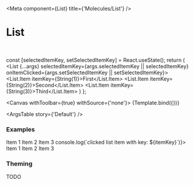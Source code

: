 

<Meta
  component={List}
  title={'Molecules/List'}
/>

# List

<br/>

  const [selectedItemKey, setSelectedItemKey] = React.useState();
  return (
    <List {...args} selectedItemKey={args.selectedItemKey || selectedItemKey} onItemClicked={args.setSelectedItemKey || setSelectedItemKey}>
      <List.Item itemKey={String(1)}>First</List.Item>
      <List.Item itemKey={String(2)}>Second</List.Item>
      <List.Item itemKey={String(3)}>Third</List.Item>
    </List>
  )
};

<Canvas withToolbar={true} withSource={'none'}>
  <Story name='Default' args={{}}>
    {Template.bind({})}
  </Story>
</Canvas>

<ArgsTable story={'Default'} />

### Examples

<Canvas>
  <Story name='Un-clickable List' args={{}}>
    <List dividerColor='red'>
      <List.Item itemKey={String(1)}>Item 1</List.Item>
      <List.Item itemKey={String(2)}>Item 2</List.Item>
      <List.Item itemKey={String(3)}>Item 3</List.Item>
    </List>
  </Story>
</Canvas>

<Canvas>
  <Story name='Click without selecting List' args={{}}>
    <List onItemClicked={(itemKey) => console.log(`clicked list item with key: ${itemKey}`)}>
      <List.Item itemKey={String(1)}>Item 1</List.Item>
      <List.Item itemKey={String(2)}>Item 2</List.Item>
      <List.Item itemKey={String(3)}>Item 3</List.Item>
    </List>
  </Story>
</Canvas>

### Theming

TODO
